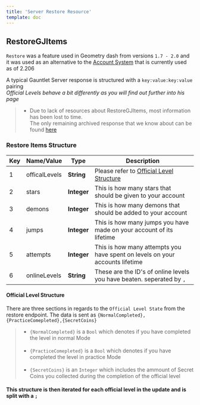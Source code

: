 ```yaml
---
title: 'Server Restore Resource'
template: doc
---
```


## RestoreGJItems

`Restore` was a feature used in Geometry dash from versions `1.7 - 2.0` and it was used as an alternative to the [Account System](resources/topics/accounts.md) that is currently used as of 2.206

A typical Gauntlet Server response is structured with a `key:value:key:value` pairing  
*Official Levels behave a bit differently as you will find out further into his page*

> - Due to lack of resources about RestoreGJItems, most information has been lost to time.<br/>The only remaining archived response that we know about can be found [here](https://imgur.com/a/pPUu933)

### Restore Items Structure

| Key | Name/Value     | Type       |Description                           |
| --- | -------------- | ---------- | -------------------------------------|
| 1   | officalLevels  | **String** | Please refer to [Official Level Structure](/resources/server/restore?id=official-level-structure) |
| 2   | stars          | **Integer** | This is how many stars that should be given to your account  |
| 3   | demons         | **Integer** | This is how many demons that should be added to your account |
| 4   | jumps          | **Integer** | This is how many jumps you have made on your account of its lifetime|
| 5   | attempts       | **Integer** | This is how many attempts you have spent on levels on your accounts lifetime |
| 6   | onlineLevels   | **String** | These are the ID's of online levels you have beaten. seperated by `,` |

#### Official Level Structure

There are three sections in regards to the `Official Level State` from the restore endpoint. The data is sent as `{NormalCompleted},{PracticeComepleted},{SecretCoins}`

> - `{NormalCompleted}` is a `Bool` which denotes if you have completed the level in normal Mode<br/><br/>
> - `{PracticeComepleted}` is a `Bool` which denotes if you have completed the level in practice Mode<br/><br/>
> - `{SecretCoins}` is an `Integer` which includes the ammount of Secret Coins you collected during the completion of the official level

**<h4/>This structure is then iterated for each official level in the update and is split with a `;`**
